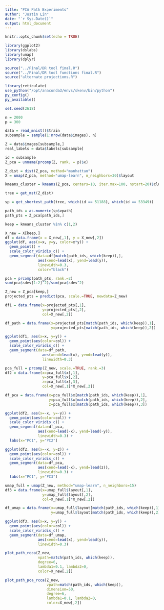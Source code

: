 ```yaml
---
title: "PCA Path Experiments"
author: "Justin Lin"
date: "`r Sys.Date()`"
output: html_document
---
```


```r
knitr::opts_chunk$set(echo = TRUE)

library(ggplot2)
library(dslabs)
library(umap)
library(dplyr)

source("../Final/DR tool final.R")
source("../Final/DR tool functions final.R")
source("alternate projections.R")
```

```r
library(reticulate)
use_python("/opt/anaconda3/envs/skenv/bin/python")
py_config()
py_available()
```

```r
set.seed(2618)

n = 2000
p = 300

data = read_mnist()$train
subsample = sample(1:nrow(data$images), n)

Z = data$images[subsample,]
real_labels = data$labels[subsample]

id = subsample
Z_pca = unname(prcomp(Z, rank. = p)$x)

Z_dist = dist(Z_pca, method="manhattan")
X = umap(Z_pca, method="umap-learn", n_neighbors=30)$layout

kmeans_cluster = kmeans(Z_pca, centers=10, iter.max=100, nstart=20)$cluster

tree = get_mst(Z_dist)
```

```r
sp = get_shortest_path(tree, which(id == 51188), which(id == 53349))

path_ids = as.numeric(sp$vpath)
path_pts = Z_pca[path_ids,]

keep = kmeans_cluster %in% c(1,2)

X_new = X[keep,]
df = data.frame(x = X_new[,1], y = X_new[,2])
ggplot(df, aes(x=x, y=y, color=x*y)) +
  geom_point() +
  scale_color_viridis_c() +
  geom_segment(data=df[match(path_ids, which(keep)),],
               aes(xend=lead(x), yend=lead(y)),
               linewidth=0.3,
               color="black")
```

```r
pca = prcomp(path_pts, rank.=2)
sum(pca$sdev[1:2]^2)/sum(pca$sdev^2)

Z_new = Z_pca[keep,]
projected_pts = predict(pca, scale.=TRUE, newdata=Z_new)

df1 = data.frame(x=projected_pts[,1],
                 y=projected_pts[,2],
                 col=X_new[,2])

df_path = data.frame(x=projected_pts[match(path_ids, which(keep)),1],
                     y=projected_pts[match(path_ids, which(keep)),2])

ggplot(df1, aes(x=x, y=y)) +
  geom_point(aes(color=col)) +
  scale_color_viridis_c() +
  geom_segment(data=df_path,
                 aes(xend=lead(x), yend=lead(y)),
                 linewidth=0.3)
```

```r
pca_full = prcomp(Z_new, scale.=TRUE, rank.=3)
df2 = data.frame(x=pca_full$x[,1],
                 y=pca_full$x[,2],
                 z=pca_full$x[,3],
                 col=X_new[,1]*X_new[,2])

df_pca = data.frame(x=pca_full$x[match(path_ids, which(keep)),1],
                    y=pca_full$x[match(path_ids, which(keep)),2],
                    z=pca_full$x[match(path_ids, which(keep)),3])

ggplot(df2, aes(x=-x, y=-y)) +
  geom_point(aes(color=col)) +
  scale_color_viridis_c() +
  geom_segment(data=df_pca,
               aes(xend=lead(-x), yend=lead(-y)),
               linewidth=0.3) +
  labs(x="PC1", y="PC2")

ggplot(df2, aes(x=-x, y=z)) +
  geom_point(aes(color=col)) +
  scale_color_viridis_c() +
  geom_segment(data=df_pca,
               aes(xend=lead(-x), yend=lead(z)),
               linewidth=0.3) +
  labs(x="PC1", y="PC3")
```

```r
umap_full = umap(Z_new, method="umap-learn", n_neighbors=15)
df3 = data.frame(x=umap_full$layout[,1],
                 y=umap_full$layout[,2],
                 col=X_new[,1]*X_new[,2])

df_umap = data.frame(x=umap_full$layout[match(path_ids, which(keep)),1],
                     y=umap_full$layout[match(path_ids, which(keep)),2])

ggplot(df3, aes(x=x, y=y)) +
  geom_point(aes(color=col)) +
  scale_color_viridis_c() +
  geom_segment(data=df_umap,
               aes(xend=lead(x), yend=lead(y)),
               linewidth=0.3)
```

```r
plot_path_rcca(Z_new, 
               vpath=match(path_ids, which(keep)), 
               degree=6, 
               lambda1=0.1, lambda2=0, 
               color=X_new[,2])

plot_path_pca_rcca(Z_new, 
                   vpath=match(path_ids, which(keep)),
                   dimension=50,
                   degree=6, 
                   lambda1=0.1, lambda2=0,
                   color=X_new[,2])
```

